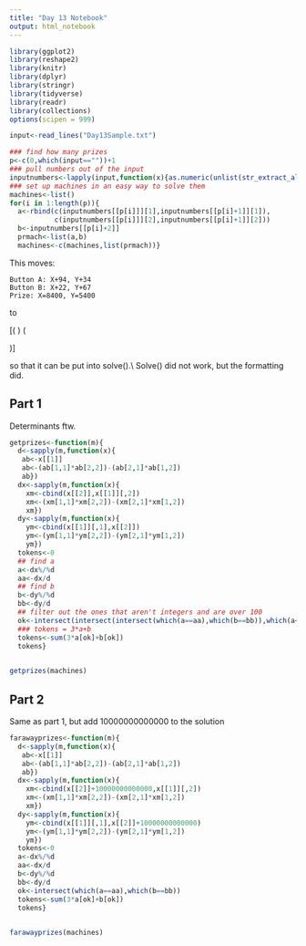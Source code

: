 ```yaml
---
title: "Day 13 Notebook"
output: html_notebook
---
```


```r
library(ggplot2)
library(reshape2)
library(knitr)
library(dplyr)
library(stringr)
library(tidyverse)
library(readr)
library(collections)
options(scipen = 999)
```

```r
input<-read_lines("Day13Sample.txt")

### find how many prizes
p<-c(0,which(input==""))+1
### pull numbers out of the input
inputnumbers<-lapply(input,function(x){as.numeric(unlist(str_extract_all(x,"\\d+")))})
### set up machines in an easy way to solve them
machines<-list()
for(i in 1:length(p)){
  a<-rbind(c(inputnumbers[[p[i]]][1],inputnumbers[[p[i]+1]][1]),
           c(inputnumbers[[p[i]]][2],inputnumbers[[p[i]+1]][2]))
  b<-inputnumbers[[p[i]+2]]
  prmach<-list(a,b)
  machines<-c(machines,list(prmach))}

```

This moves:
```
Button A: X+94, Y+34
Button B: X+22, Y+67
Prize: X=8400, Y=5400
```
to

\[\left(\begin{array}{cc} 
94 & 22\\
34 & 67
\end{array}\right)
\left(\begin{array}{cc} 
8400\\5400
\end{array}\right)\]

 
so that it can be put into solve().\\
Solve() did not work, but the formatting did.

## Part 1

Determinants ftw.

```r
getprizes<-function(m){
  d<-sapply(m,function(x){
   ab<-x[[1]]
   ab<-(ab[1,1]*ab[2,2])-(ab[2,1]*ab[1,2])
   ab})
  dx<-sapply(m,function(x){
    xm<-cbind(x[[2]],x[[1]][,2])
    xm<-(xm[1,1]*xm[2,2])-(xm[2,1]*xm[1,2])
    xm})
  dy<-sapply(m,function(x){
    ym<-cbind(x[[1]][,1],x[[2]])
    ym<-(ym[1,1]*ym[2,2])-(ym[2,1]*ym[1,2])
    ym})
  tokens<-0
  ## find a
  a<-dx%/%d
  aa<-dx/d
  ## find b
  b<-dy%/%d
  bb<-dy/d
  ## filter out the ones that aren't integers and are over 100
  ok<-intersect(intersect(intersect(which(a==aa),which(b==bb)),which(a<=100)),which(b<=100))
  ### tokens = 3*a+b
  tokens<-sum(3*a[ok]+b[ok])
  tokens}
  
```

```r
getprizes(machines)
```
## Part 2
Same as part 1, but add 10000000000000 to the solution

```r
farawayprizes<-function(m){
  d<-sapply(m,function(x){
   ab<-x[[1]]
   ab<-(ab[1,1]*ab[2,2])-(ab[2,1]*ab[1,2])
   ab})
  dx<-sapply(m,function(x){
    xm<-cbind(x[[2]]+10000000000000,x[[1]][,2])
    xm<-(xm[1,1]*xm[2,2])-(xm[2,1]*xm[1,2])
    xm})
  dy<-sapply(m,function(x){
    ym<-cbind(x[[1]][,1],x[[2]]+10000000000000)
    ym<-(ym[1,1]*ym[2,2])-(ym[2,1]*ym[1,2])
    ym})
  tokens<-0
  a<-dx%/%d
  aa<-dx/d
  b<-dy%/%d
  bb<-dy/d
  ok<-intersect(which(a==aa),which(b==bb))
  tokens<-sum(3*a[ok]+b[ok])
  tokens}
  
```

```r
farawayprizes(machines)
```
